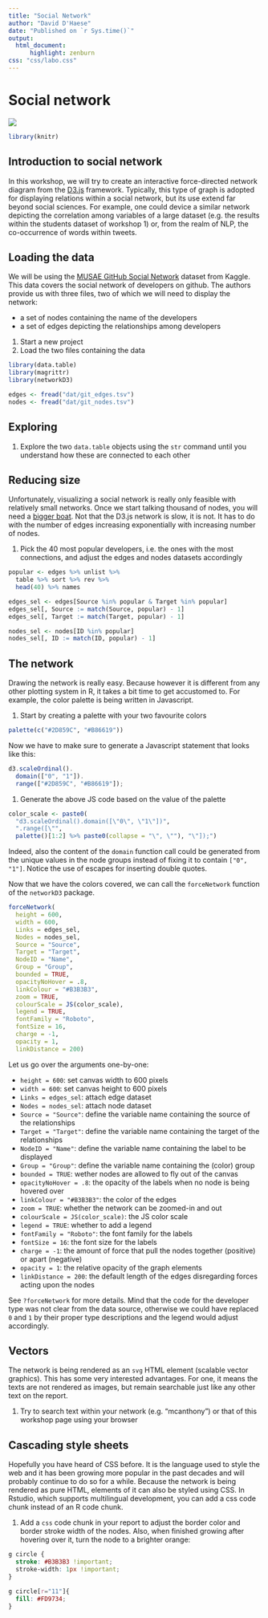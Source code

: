 ---
title: "Social Network"
author: "David D'Haese"
date: "Published on `r Sys.time()`"
output: 
  html_document: 
      highlight: zenburn
css: "css/labo.css"
---

# Social network

![ ](img/social.png)

```{r include=FALSE}
library(knitr)
```

## Introduction to social network

In this workshop, we will try to create an interactive force-directed network diagram from the [D3.js](https://d3js.org/) framework. Typically, this type of graph is adopted for displaying relations within a social network, but its use extend far beyond social sciences. For example, one could device a similar network depicting the correlation among variables of a large dataset (e.g. the results within the students dataset of workshop 1) or, from the realm of NLP, the co-occurrence of words within tweets.

## Loading the data

We will be using the [MUSAE GitHub Social Network](https://www.kaggle.com/rozemberczki/musae-github-social-network) dataset from Kaggle. This data covers the social network of developers on github. The authors provide us with three files, two of which we will need to display the network:

- a set of nodes containing the name of the developers
- a set of edges depicting the relationships among developers

1. Start a new project
1. Load the two files containing the data

```{r load data}
library(data.table)
library(magrittr)
library(networkD3)

edges <- fread("dat/git_edges.tsv")
nodes <- fread("dat/git_nodes.tsv")
```

## Exploring

1. Explore the two `data.table` objects using the `str` command until you understand how these are connected to each other

## Reducing size

Unfortunately, visualizing a social network is really only feasible with relatively small networks. Once we start talking thousand of nodes, you will need a [bigger boat](https://www.youtube.com/watch?v=2I91DJZKRxs). Not that the D3.js network is slow, it is not. It has to do with the number of edges increasing exponentially with increasing number of nodes.

1. Pick the 40 most popular developers, i.e. the ones with the most connections, and adjust the edges and nodes datasets accordingly

```{r pick-popular}
popular <- edges %>% unlist %>%
  table %>% sort %>% rev %>%
  head(40) %>% names

edges_sel <- edges[Source %in% popular & Target %in% popular]
edges_sel[, Source := match(Source, popular) - 1]
edges_sel[, Target := match(Target, popular) - 1]

nodes_sel <- nodes[ID %in% popular]
nodes_sel[, ID := match(ID, popular) - 1]
```

## The network

Drawing the network is really easy. Because however it is different from any other plotting system in R, it takes a bit time to get accustomed to. For example, the color palette is being written in Javascript.

1. Start by creating a palette with your two favourite colors

```{r network-01}
palette(c("#2D859C", "#B86619"))
```

Now we have to make sure to generate a Javascript statement that looks like this:

```js
d3.scaleOrdinal().
  domain(["0", "1"]).
  range(["#2D859C", "#B86619"]);
```

1. Generate the above JS code based on the value of the palette

```{r network-02}
color_scale <- paste0(
  "d3.scaleOrdinal().domain([\"0\", \"1\"])",
  ".range([\"", 
  palette()[1:2] %>% paste0(collapse = "\", \""), "\"]);")
```

Indeed, also the content of the `domain` function call could be generated from the unique values in the node groups instead of fixing it to contain `["0", "1"]`. Notice the use of escapes for inserting double quotes.

Now that we have the colors covered, we can call the `forceNetwork` function of the `networkD3` package.

```{r network-03}
forceNetwork(
  height = 600,
  width = 600,
  Links = edges_sel,
  Nodes = nodes_sel, 
  Source = "Source",
  Target = "Target", 
  NodeID = "Name",
  Group = "Group",
  bounded = TRUE,
  opacityNoHover = .8,
  linkColour = "#B3B3B3",
  zoom = TRUE,
  colourScale = JS(color_scale),
  legend = TRUE,
  fontFamily = "Roboto",
  fontSize = 16,
  charge = -1,
  opacity = 1,
  linkDistance = 200)
```

Let us go over the arguments one-by-one:

- `height = 600`: set canvas width to 600 pixels
- `width = 600`: set canvas height to 600 pixels
- `Links = edges_sel`: attach edge dataset
- `Nodes = nodes_sel`: attach node dataset
- `Source = "Source"`: define the variable name containing the source of the relationships
- `Target = "Target"`: define the variable name containing the target of the relationships
- `NodeID = "Name"`: define the variable name containing the label to be displayed
- `Group = "Group"`: define the variable name containing the (color) group
- `bounded = TRUE`: wether nodes are allowed to fly out of the canvas
- `opacityNoHover = .8`: the opacity of the labels when no node is being hovered over
- `linkColour = "#B3B3B3"`: the color of the edges
- `zoom = TRUE`: whether the network can be zoomed-in and out
- `colourScale = JS(color_scale)`: the JS color scale
- `legend = TRUE`: whether to add a legend
- `fontFamily = "Roboto"`: the font family for the labels
- `fontSize = 16`: the font size for the labels
- `charge = -1`: the amount of force that pull the nodes together (positive) or apart (negative)
- `opacity = 1`: the relative opacity of the graph elements
- `linkDistance = 200`: the default length of the edges disregarding forces acting upon the nodes

See `?forceNetwork` for more details. Mind that the code for the developer type was not clear from the data source, otherwise we could have replaced `0` and `1` by their proper type descriptions and the legend would adjust accordingly.

## Vectors

The network is being rendered as an `svg` HTML element (scalable vector graphics). This has some very interested advantages. For one, it means the texts are not rendered as images, but remain searchable just like any other text on the report.

1. Try to search text within your network (e.g. "mcanthony") or that of this workshop page using your browser

## Cascading style sheets

Hopefully you have heard of CSS before. It is the language used to style the web and it has been growing more popular in the past decades and will probably continue to do so for a while. Because the network is being rendered as pure HTML, elements of it can also be styled using CSS. In Rstudio, which supports multilingual development, you can add a css code chunk instead of an R code chunk.

1. Add a `css` code chunk in your report to adjust the border color and border stroke width of the nodes. Also, when finished growing after hovering over it, turn the node to a brighter orange:

```{css}
g circle {
  stroke: #B3B3B3 !important;
  stroke-width: 1px !important;
}

g circle[r="11"]{
  fill: #FD9734;
}
```
